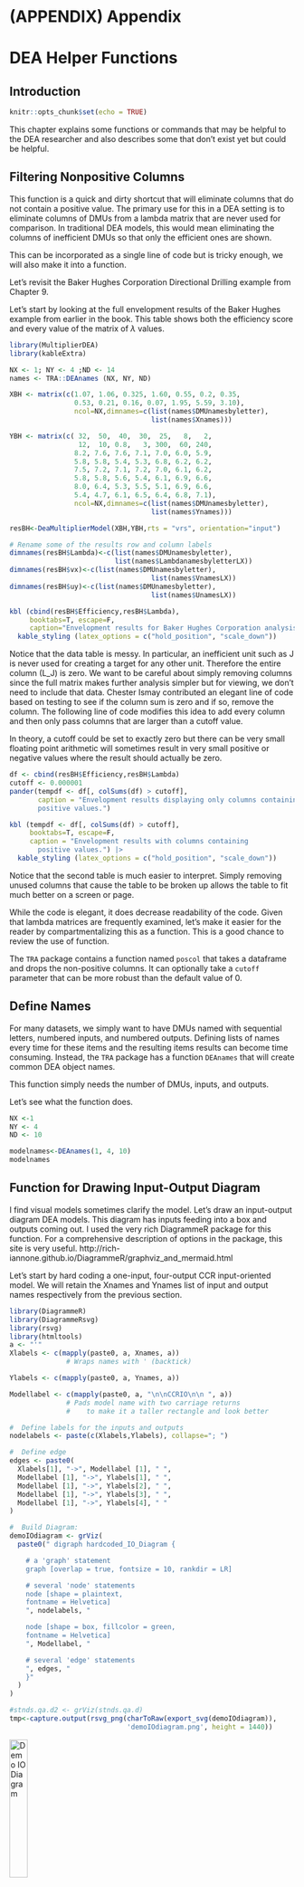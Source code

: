 # (APPENDIX) Appendix {-}

# DEA Helper Functions

Introduction
-----------------------------

```r
knitr::opts_chunk$set(echo = TRUE)
```

This chapter explains some functions or commands that may be helpful to the DEA researcher and also describes some that don't exist yet but could be helpful.

## Filtering Nonpositive Columns

This function is a quick and dirty shortcut that will eliminate columns that do not contain a positive value.  The primary use for this in a DEA setting is to eliminate columns of DMUs from a lambda matrix that are never used for comparison.  In traditional DEA models, this would mean eliminating the columns of inefficient DMUs so that only the efficient ones are shown.  

This can be incorporated as a single line of code but is tricky enough, we will also make it into a function.

Let's revisit the Baker Hughes Corporation Directional Drilling example from Chapter 9.

Let's start by looking at the full envelopment results of the Baker Hughes example from earlier in the book.  This table shows both the efficiency score and every value of the matrix of $\lambda$ values.

```r
library(MultiplierDEA)
library(kableExtra)

NX <- 1; NY <- 4 ;ND <- 14
names <- TRA::DEAnames (NX, NY, ND)

XBH <- matrix(c(1.07, 1.06, 0.325, 1.60, 0.55, 0.2, 0.35, 
                0.53, 0.21, 0.16, 0.07, 1.95, 5.59, 3.10),
                ncol=NX,dimnames=c(list(names$DMUnamesbyletter),
                                   list(names$Xnames)))

YBH <- matrix(c( 32,  50,  40,  30,  25,   8,   2, 
                 12,  10, 0.8,   3, 300,  60, 240,
                8.2, 7.6, 7.6, 7.1, 7.0, 6.0, 5.9, 
                5.8, 5.8, 5.4, 5.3, 6.8, 6.2, 6.2,
                7.5, 7.2, 7.1, 7.2, 7.0, 6.1, 6.2, 
                5.8, 5.8, 5.6, 5.4, 6.1, 6.9, 6.6,
                8.0, 6.4, 5.3, 5.5, 5.1, 6.9, 6.6, 
                5.4, 4.7, 6.1, 6.5, 6.4, 6.8, 7.1),
                ncol=NX,dimnames=c(list(names$DMUnamesbyletter),
                                   list(names$Ynames)))

resBH<-DeaMultiplierModel(XBH,YBH,rts = "vrs", orientation="input")

# Rename some of the results row and column labels
dimnames(resBH$Lambda)<-c(list(names$DMUnamesbyletter),
                          list(names$LambdanamesbyletterLX))
dimnames(resBH$vx)<-c(list(names$DMUnamesbyletter),
                                   list(names$VnamesLX))
dimnames(resBH$uy)<-c(list(names$DMUnamesbyletter),
                                   list(names$UnamesLX))

kbl (cbind(resBH$Efficiency,resBH$Lambda), 
     booktabs=T, escape=F, 
     caption="Envelopment results for Baker Hughes Corporation analysis.") |>
  kable_styling (latex_options = c("hold_position", "scale_down"))
```

Notice that the data table is messy.  In particular, an inefficient unit such as J is never used for creating a target for any other unit.  Therefore the entire column (L_J) is zero.  We want to be careful about simply removing columns since the full matrix makes further analysis simpler but for viewing, we don't need to include that data.  Chester Ismay contributed an elegant line of code based on testing to see if the column sum is zero and if so, remove the column.  The following line of code modifies this idea to add every column and then only pass columns that are larger than a cutoff value.

In theory, a cutoff could be set to exactly zero but there can be very small floating point arithmetic will sometimes result in very small positive or negative values where the result should actually be zero.  

```r
df <- cbind(resBH$Efficiency,resBH$Lambda)
cutoff <- 0.000001
pander(tempdf <- df[, colSums(df) > cutoff],
       caption = "Envelopment results displaying only columns containing 
       positive values.")

kbl (tempdf <- df[, colSums(df) > cutoff], 
     booktabs=T, escape=F, 
     caption = "Envelopment results with columns containing 
       positive values.") |>
  kable_styling (latex_options = c("hold_position", "scale_down"))

```

Notice that the second table is much easier to interpret.  Simply removing unused columns that cause the table to be broken up allows the table to fit much better on a screen or page.

While the code is elegant, it does decrease readability of the code.  Given that lambda matrices are frequently examined, let's make it easier for the reader by compartmentalizing this as a function.  This is a good chance to review the use of function.  

The `TRA` package contains a function named `poscol` that takes a dataframe and drops the non-positive columns. It can optionally take a `cutoff` parameter that can be more robust than the default value of 0.

## Define Names

For many datasets, we simply want to have DMUs named with sequential letters, numbered inputs, and numbered outputs.  Defining lists of names every time for these items and the resulting items results can become time consuming. Instead, the `TRA` package has a function `DEAnames` that will create common DEA object names.  

This function simply needs the number of DMUs, inputs, and outputs.

Let's see what the function does. 

```r
NX <-1
NY <- 4
ND <- 10

modelnames<-DEAnames(1, 4, 10)
modelnames

```



## Function for Drawing Input-Output Diagram

I find visual models sometimes clarify the model.  Let's draw an input-output diagram DEA models.  This diagram has inputs feeding into a box and outputs coming out.  I used the very rich DiagrammeR package for this function.  For a comprehensive description of options in the package, this site is very useful.  http://rich-iannone.github.io/DiagrammeR/graphviz_and_mermaid.html 

Let's start by hard coding a one-input, four-output CCR input-oriented model.  We will retain the Xnames and Ynames list of input and output names respectively from the previous section.

```r
library(DiagrammeR)
library(DiagrammeRsvg)
library(rsvg)
library(htmltools)
a <- "'"  
Xlabels <- c(mapply(paste0, a, Xnames, a)) 
              # Wraps names with ' (backtick)

Ylabels <- c(mapply(paste0, a, Ynames, a))

Modellabel <- c(mapply(paste0, a, "\n\nCCRIO\n\n ", a)) 
              # Pads model name with two carriage returns
              #    to make it a taller rectangle and look better

#  Define labels for the inputs and outputs
nodelabels <- paste(c(Xlabels,Ylabels), collapse="; ")

#  Define edge 
edges <- paste0( 
  Xlabels[1], "->", Modellabel [1], " ",
  Modellabel [1], "->", Ylabels[1], " ",
  Modellabel [1], "->", Ylabels[2], " ",
  Modellabel [1], "->", Ylabels[3], " ",
  Modellabel [1], "->", Ylabels[4], " "
)

#  Build Diagram:
demoIOdiagram <- grViz(
  paste0(" digraph hardcoded_IO_Diagram {

    # a 'graph' statement
    graph [overlap = true, fontsize = 10, rankdir = LR]

    # several 'node' statements
    node [shape = plaintext,
    fontname = Helvetica]
    ", nodelabels, "

    node [shape = box, fillcolor = green,
    fontname = Helvetica]
    ", Modellabel, "

    # several 'edge' statements
    ", edges, "
    }"
  )
)

#stnds.qa.d2 <- grViz(stnds.qa.d)
tmp<-capture.output(rsvg_png(charToRaw(export_svg(demoIOdiagram)),
                             'demoIOdiagram.png', height = 1440))

```

![Demo IO Diagram](demoIOdiagram.png){#fig:demoIOdiagram width=25% }  
Okay.  Now let's generalize it for an arbitrary number of inputs and outputs.


```r
library(DiagrammeR)
a <- "'"

NX <- lengths(Xnames)     # Number of inputs
NY <- lengths(Ynames)     # Number of outputs

Xlabels <- c(mapply(paste0, a, Xnames, a))

Ylabels <- c(mapply(paste0, a, Ynames, a))

nboxpad <- max(floor(1+NX/2), floor(1+NY/2)) 

boxpadding <- paste(rep("\n",nboxpad),collapse='')  
                    # Build line returns 

modellabel <- paste(boxpadding, "CCRIO", boxpadding,
                     collapse="")
  # Want to vertically pad returns, \n's top and bottom
  #    to balance the height of the boxspace figure

# Define the nodes for the inputs and outputs
nodelabels <- paste(c(Xlabels,Ylabels), collapse="; ")

# Define the edges (arrows) for inputs and outputs
Xedges <- paste(c(mapply(paste0, Xlabels,"->", 
                         Modellabel [1], " " )), collapse="")
Yedges <- paste(c(mapply(paste, Modellabel [1], "->", 
                         Ylabels," "  )),collapse="")

# Combine edges for inputs and outputs
edges <- paste0( Xedges, Yedges)
    # All edges or arrows are for inputs or outputs

##  Plot graph:
generalIO <- grViz(
  paste0(" digraph Input_Output_Diagram {

    # a 'graph' statement
    graph [overlap = false, # True or false both work fine
           fontsize = 10, 
           rankdir = LR,    # Left to right structure
           layout = dot]    # dot layout is best for this, 
                            # neato, twopi, circo are not suitable

    # several 'node' statements
    node [shape = plaintext,  # Avoids any outline or shape
    fontname = Helvetica]
    ", nodelabels, "

    node [shape = box, fillcolor = green,
    fontname = Helvetica]
    ", Modellabel, "

    # several 'edge' statements
    ", edges, "
    }"
  )
)

tmp<-capture.output(rsvg_png(charToRaw(export_svg(generalIO)),
                             'generalIO.png', height = 1440))

```

Now let's try loading it from Rmarkdown.

![General IO Diagram](generalIO.png){#fig:generalIO}

#### Optional Future Features for Drawing Input-Output Diagrams

In the future, these might be nice features to add:

* Optional: to generate a table listing inputs and outputs. This actually should be easy.
* Optional: parenthetical information (abbreviation, units, or comments)
* Optional text to include in the box
* Long-term optional network diagramming where outputs from one stage serve as inputs to other stage(s)
